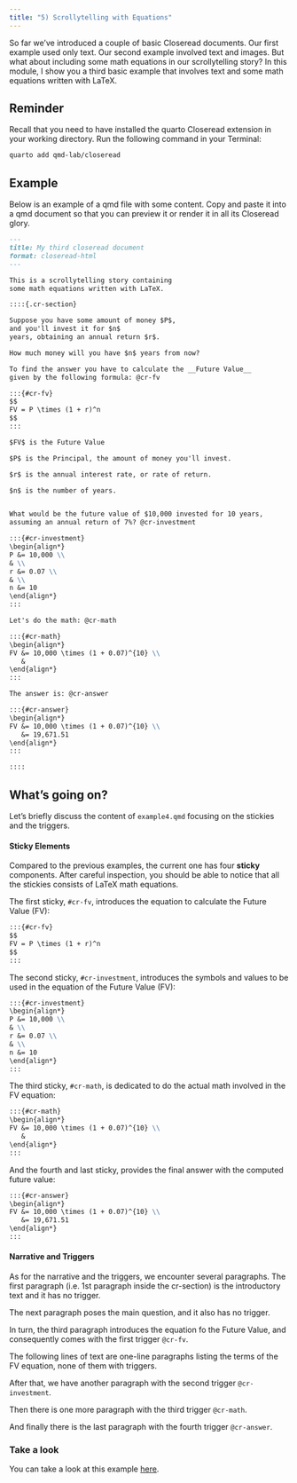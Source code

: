 ```yaml
---
title: "5) Scrollytelling with Equations"
---
```


So far we've introduced a couple of basic Closeread documents. Our first
example used only text. Our second example involved text and images. But
what about including some math equations in our scrollytelling story? In this module, I show you a third basic example that involves text and some math equations written with LaTeX.

:::{.callout-note}
## Reminder

Recall that you need to have installed the quarto Closeread extension in your 
working directory. Run the following command in your Terminal:

```.markdown
quarto add qmd-lab/closeread
```
:::


## Example

Below is an example of a qmd file with some content. Copy and paste it into a
qmd document so that you can preview it or render it in all its Closeread glory.

```.markdown
---
title: My third closeread document
format: closeread-html
---

This is a scrollytelling story containing 
some math equations written with LaTeX.

::::{.cr-section}

Suppose you have some amount of money $P$, 
and you'll invest it for $n$ 
years, obtaining an annual return $r$.

How much money will you have $n$ years from now?

To find the answer you have to calculate the __Future Value__ 
given by the following formula: @cr-fv

:::{#cr-fv}
$$
FV = P \times (1 + r)^n
$$
:::

$FV$ is the Future Value

$P$ is the Principal, the amount of money you'll invest.

$r$ is the annual interest rate, or rate of return.

$n$ is the number of years.


What would be the future value of $10,000 invested for 10 years, 
assuming an annual return of 7%? @cr-investment

:::{#cr-investment}
\begin{align*}
P &= 10,000 \\
& \\
r &= 0.07 \\
& \\
n &= 10
\end{align*}
:::

Let's do the math: @cr-math

:::{#cr-math}
\begin{align*}
FV &= 10,000 \times (1 + 0.07)^{10} \\
   &
\end{align*}
:::

The answer is: @cr-answer

:::{#cr-answer}
\begin{align*}
FV &= 10,000 \times (1 + 0.07)^{10} \\
   &= 19,671.51
\end{align*}
:::

::::
```


## What's going on?

Let's briefly discuss the content of `example4.qmd` focusing on the stickies
and the triggers.


#### Sticky Elements

Compared to the previous examples, the current one has four __sticky__ components. After careful inspection, you should be able to notice that all the stickies consists of LaTeX math equations.

The first sticky, `#cr-fv`, introduces the equation to calculate the Future Value (FV):

```.markdown
:::{#cr-fv}
$$
FV = P \times (1 + r)^n
$$
:::
```


The second sticky, `#cr-investment`, introduces the symbols and values to be used in the equation of the Future Value (FV):

```.markdown
:::{#cr-investment}
\begin{align*}
P &= 10,000 \\
& \\
r &= 0.07 \\
& \\
n &= 10
\end{align*}
:::
```


The third sticky, `#cr-math`, is dedicated to do the actual math involved in the FV equation:

```.markdown
:::{#cr-math}
\begin{align*}
FV &= 10,000 \times (1 + 0.07)^{10} \\
   &
\end{align*}
:::
```


And the fourth and last sticky, provides the final answer with the computed future value:

```.markdown
:::{#cr-answer}
\begin{align*}
FV &= 10,000 \times (1 + 0.07)^{10} \\
   &= 19,671.51
\end{align*}
:::
```


#### Narrative and Triggers

As for the narrative and the triggers, we encounter several paragraphs. The first paragraph (i.e. 1st paragraph inside the cr-section) is the introductory text and it has no trigger. 

The next paragraph poses the main question, and it also has no trigger.

In turn, the third paragraph introduces the equation fo the Future Value, and consequently comes with the first trigger `@cr-fv`.

The following lines of text are one-line paragraphs listing the terms of the FV equation, none of them with triggers.

After that, we have another paragraph with the second trigger `@cr-investment`.

Then there is one more paragraph with the third trigger `@cr-math`.

And finally there is the last paragraph with the fourth trigger `@cr-answer`.


### Take a look

You can take a look at this example 
<a href="../examples/example4/index.html" target="_blank">here</a>.
